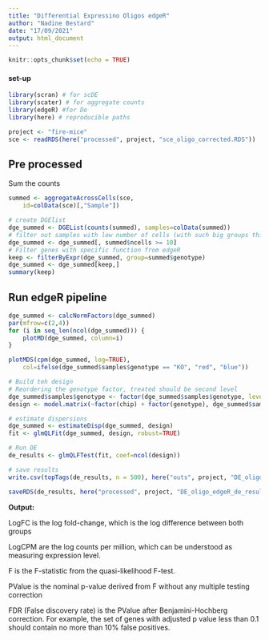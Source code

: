 ```yaml
---
title: "Differential Expressino Oligos edgeR"
author: "Nadine Bestard"
date: "17/09/2021"
output: html_document
---
```


```r
knitr::opts_chunk$set(echo = TRUE)
```


#### set-up
```r
library(scran) # for scDE
library(scater) # for aggregate counts
library(edgeR) #for De
library(here) # reproducible paths
```
```r
project <- "fire-mice"
sce <- readRDS(here("processed", project, "sce_oligo_corrected.RDS")) 
```

## Pre processed

Sum the counts
```r
summed <- aggregateAcrossCells(sce, 
    id=colData(sce)[,"Sample"])
```

```r
# create DGElist
dge_summed <- DGEList(counts(summed), samples=colData(summed))
# filter out samples with low number of cells (with such big groups this shouldn't be a problem)
dge_summed <- dge_summed[, summed$ncells >= 10]
# Filter genes with specific function from edgeR
keep <- filterByExpr(dge_summed, group=summed$genotype)
dge_summed <- dge_summed[keep,]
summary(keep)
```

## Run edgeR pipeline
```r
dge_summed <- calcNormFactors(dge_summed)
par(mfrow=c(2,4))
for (i in seq_len(ncol(dge_summed))) {
    plotMD(dge_summed, column=i)
}
```


```r
plotMDS(cpm(dge_summed, log=TRUE), 
    col=ifelse(dge_summed$samples$genotype == "KO", "red", "blue"))

# Build teh design
# Reordering the genotype factor, treated should be second level
dge_summed$samples$genotype <- factor(dge_summed$samples$genotype, levels = c("WT", "KO"))
design <- model.matrix(~factor(chip) + factor(genotype), dge_summed$samples)

# estimate dispersions
dge_summed <- estimateDisp(dge_summed, design)
fit <- glmQLFit(dge_summed, design, robust=TRUE)

# Run DE
de_results <- glmQLFTest(fit, coef=ncol(design))

# save results
write.csv(topTags(de_results, n = 500), here("outs", project, "DE_oligo_edgeR", "de_oligo_edgeR.csv"))

saveRDS(de_results, here("processed", project, "DE_oligo_edgeR_de_results.RDS"))
```


**Output:**

LogFC is the log fold-change, which is the log difference between both groups

LogCPM are the log counts per million, which can be understood as measuring expression level.

F is the F-statistic from the quasi-likelihood F-test.

PValue is the nominal p-value derived from F without any multiple testing correction

FDR (False discovery rate) is the PValue after Benjamini-Hochberg correction.  For example, the set of genes with adjusted p value less than 0.1 should contain no more than 10% false positives.


